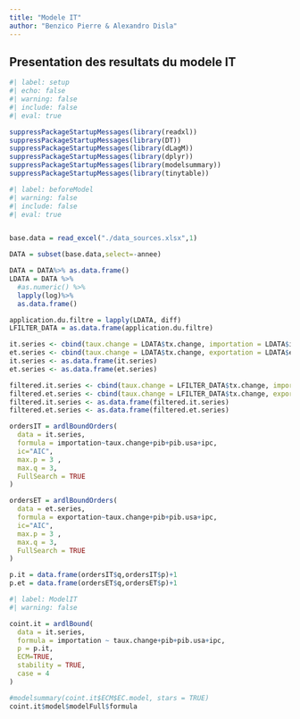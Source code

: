 ```yaml
---
title: "Modele IT"
author: "Benzico Pierre & Alexandro Disla"
---
```


## Presentation des resultats du modele IT

```r
#| label: setup
#| echo: false
#| warning: false
#| include: false
#| eval: true

suppressPackageStartupMessages(library(readxl))
suppressPackageStartupMessages(library(DT))
suppressPackageStartupMessages(library(dLagM))
suppressPackageStartupMessages(library(dplyr))
suppressPackageStartupMessages(library(modelsummary))
suppressPackageStartupMessages(library(tinytable))


```



```r
#| label: beforeModel
#| warning: false
#| include: false
#| eval: true


base.data = read_excel("./data_sources.xlsx",1)

DATA = subset(base.data,select=-annee) 

DATA = DATA%>% as.data.frame()
LDATA = DATA %>%
  #as.numeric() %>%
  lapply(log)%>%
  as.data.frame()

application.du.filtre = lapply(LDATA, diff)
LFILTER_DATA = as.data.frame(application.du.filtre)

it.series <- cbind(taux.change = LDATA$tx.change, importation = LDATA$imp,pib=LDATA$pib,pib.usa=LDATA$pib.usa,ipc=LDATA$ipc)
et.series <- cbind(taux.change = LDATA$tx.change, exportation = LDATA$exp,pib=LDATA$pib,pib.usa=LDATA$pib.usa,ipc=LDATA$ipc)
it.series <- as.data.frame(it.series)
et.series <- as.data.frame(et.series)

filtered.it.series <- cbind(taux.change = LFILTER_DATA$tx.change, importation = LFILTER_DATA$imp,pib=LFILTER_DATA$pib,pib.usa=LFILTER_DATA$pib.usa,ipc=LFILTER_DATA$ipc)
filtered.et.series <- cbind(taux.change = LFILTER_DATA$tx.change, exportation = LFILTER_DATA$exp,pib=LFILTER_DATA$pib,pib.usa=LFILTER_DATA$pib.usa,ipc=LFILTER_DATA$ipc)
filtered.it.series <- as.data.frame(filtered.it.series)
filtered.et.series <- as.data.frame(filtered.et.series)

ordersIT = ardlBoundOrders(
  data = it.series,
  formula = importation~taux.change+pib+pib.usa+ipc,
  ic="AIC",
  max.p = 3 ,
  max.q = 3,
  FullSearch = TRUE
)

ordersET = ardlBoundOrders(
  data = et.series,
  formula = exportation~taux.change+pib+pib.usa+ipc,
  ic="AIC",
  max.p = 3 ,
  max.q = 3,
  FullSearch = TRUE
)

p.it = data.frame(ordersIT$q,ordersIT$p)+1
p.et = data.frame(ordersET$q,ordersET$p)+1

```

```r
#| label: ModelIT
#| warning: false

coint.it = ardlBound(
  data = it.series,
  formula = importation ~ taux.change+pib+pib.usa+ipc,
  p = p.it,
  ECM=TRUE,
  stability = TRUE,
  case = 4
)

```




```r
#modelsummary(coint.it$ECM$EC.model, stars = TRUE)
coint.it$model$modelFull$formula
```
